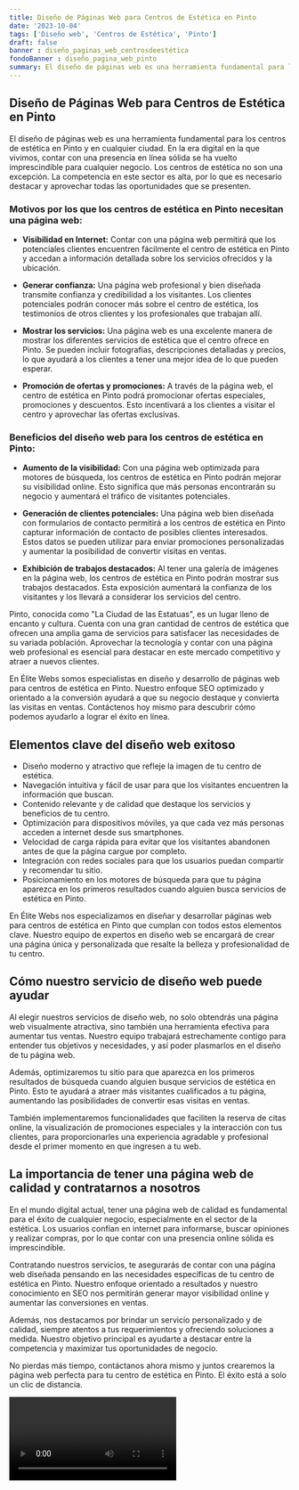 ```yaml
---
title: Diseño de Páginas Web para Centros de Estética en Pinto
date: '2023-10-04'
tags: ['Diseño web', 'Centros de Estética', 'Pinto']
draft: false
banner : diseño_paginas_web_centrosdeestética
fondoBanner : diseño_pagina_web_pinto
summary: El diseño de páginas web es una herramienta fundamental para los centros de estética en Pinto y en cualquier ciudad. En la era digital en la que vivimos, contar con una presencia en línea sólida se ha vuelto imprescindible para cualquier negocio. Los centros de estética no son una excepción. La competencia en este sector es alta, por lo que es necesario destacar y aprovechar todas las oportunidades que se presenten.
---
```


## Diseño de Páginas Web para Centros de Estética en Pinto

El diseño de páginas web es una herramienta fundamental para los centros de estética en Pinto y en cualquier ciudad. En la era digital en la que vivimos, contar con una presencia en línea sólida se ha vuelto imprescindible para cualquier negocio. Los centros de estética no son una excepción. La competencia en este sector es alta, por lo que es necesario destacar y aprovechar todas las oportunidades que se presenten.

### Motivos por los que los centros de estética en Pinto necesitan una página web:

- **Visibilidad en Internet:** Contar con una página web permitirá que los potenciales clientes encuentren fácilmente el centro de estética en Pinto y accedan a información detallada sobre los servicios ofrecidos y la ubicación.

- **Generar confianza:** Una página web profesional y bien diseñada transmite confianza y credibilidad a los visitantes. Los clientes potenciales podrán conocer más sobre el centro de estética, los testimonios de otros clientes y los profesionales que trabajan allí.

- **Mostrar los servicios:** Una página web es una excelente manera de mostrar los diferentes servicios de estética que el centro ofrece en Pinto. Se pueden incluir fotografías, descripciones detalladas y precios, lo que ayudará a los clientes a tener una mejor idea de lo que pueden esperar.

- **Promoción de ofertas y promociones:** A través de la página web, el centro de estética en Pinto podrá promocionar ofertas especiales, promociones y descuentos. Esto incentivará a los clientes a visitar el centro y aprovechar las ofertas exclusivas.

### Beneficios del diseño web para los centros de estética en Pinto:

- **Aumento de la visibilidad:** Con una página web optimizada para motores de búsqueda, los centros de estética en Pinto podrán mejorar su visibilidad online. Esto significa que más personas encontrarán su negocio y aumentará el tráfico de visitantes potenciales.

- **Generación de clientes potenciales:** Una página web bien diseñada con formularios de contacto permitirá a los centros de estética en Pinto capturar información de contacto de posibles clientes interesados. Estos datos se pueden utilizar para enviar promociones personalizadas y aumentar la posibilidad de convertir visitas en ventas.

- **Exhibición de trabajos destacados:** Al tener una galería de imágenes en la página web, los centros de estética en Pinto podrán mostrar sus trabajos destacados. Esta exposición aumentará la confianza de los visitantes y los llevará a considerar los servicios del centro.

Pinto, conocida como "La Ciudad de las Estatuas", es un lugar lleno de encanto y cultura. Cuenta con una gran cantidad de centros de estética que ofrecen una amplia gama de servicios para satisfacer las necesidades de su variada población. Aprovechar la tecnología y contar con una página web profesional es esencial para destacar en este mercado competitivo y atraer a nuevos clientes.

En Élite Webs somos especialistas en diseño y desarrollo de páginas web para centros de estética en Pinto. Nuestro enfoque SEO optimizado y orientado a la conversión ayudará a que su negocio destaque y convierta las visitas en ventas. Contáctenos hoy mismo para descubrir cómo podemos ayudarlo a lograr el éxito en línea.

<GifSeo />

<Cta />

## Elementos clave del diseño web exitoso

- Diseño moderno y atractivo que refleje la imagen de tu centro de estética.
- Navegación intuitiva y fácil de usar para que los visitantes encuentren la información que buscan.
- Contenido relevante y de calidad que destaque los servicios y beneficios de tu centro.
- Optimización para dispositivos móviles, ya que cada vez más personas acceden a internet desde sus smartphones.
- Velocidad de carga rápida para evitar que los visitantes abandonen antes de que la página cargue por completo.
- Integración con redes sociales para que los usuarios puedan compartir y recomendar tu sitio.
- Posicionamiento en los motores de búsqueda para que tu página aparezca en los primeros resultados cuando alguien busca servicios de estética en Pinto.

En Élite Webs nos especializamos en diseñar y desarrollar páginas web para centros de estética en Pinto que cumplan con todos estos elementos clave. Nuestro equipo de expertos en diseño web se encargará de crear una página única y personalizada que resalte la belleza y profesionalidad de tu centro.

## Cómo nuestro servicio de diseño web puede ayudar

Al elegir nuestros servicios de diseño web, no solo obtendrás una página web visualmente atractiva, sino también una herramienta efectiva para aumentar tus ventas. Nuestro equipo trabajará estrechamente contigo para entender tus objetivos y necesidades, y así poder plasmarlos en el diseño de tu página web.

Además, optimizaremos tu sitio para que aparezca en los primeros resultados de búsqueda cuando alguien busque servicios de estética en Pinto. Esto te ayudará a atraer más visitantes cualificados a tu página, aumentando las posibilidades de convertir esas visitas en ventas.

También implementaremos funcionalidades que faciliten la reserva de citas online, la visualización de promociones especiales y la interacción con tus clientes, para proporcionarles una experiencia agradable y profesional desde el primer momento en que ingresen a tu web.

## La importancia de tener una página web de calidad y contratarnos a nosotros

En el mundo digital actual, tener una página web de calidad es fundamental para el éxito de cualquier negocio, especialmente en el sector de la estética. Los usuarios confían en internet para informarse, buscar opiniones y realizar compras, por lo que contar con una presencia online sólida es imprescindible.

Contratando nuestros servicios, te asegurarás de contar con una página web diseñada pensando en las necesidades específicas de tu centro de estética en Pinto. Nuestro enfoque orientado a resultados y nuestro conocimiento en SEO nos permitirán generar mayor visibilidad online y aumentar las conversiones en ventas.

Además, nos destacamos por brindar un servicio personalizado y de calidad, siempre atentos a tus requerimientos y ofreciendo soluciones a medida. Nuestro objetivo principal es ayudarte a destacar entre la competencia y maximizar tus oportunidades de negocio.

No pierdas más tiempo, contáctanos ahora mismo y juntos crearemos la página web perfecta para tu centro de estética en Pinto. El éxito está a solo un clic de distancia.

<Video />

<CtaBot job='Centros de Estética' city='Pinto'/>

<Gmaps query='Pinto+españa+maps' />